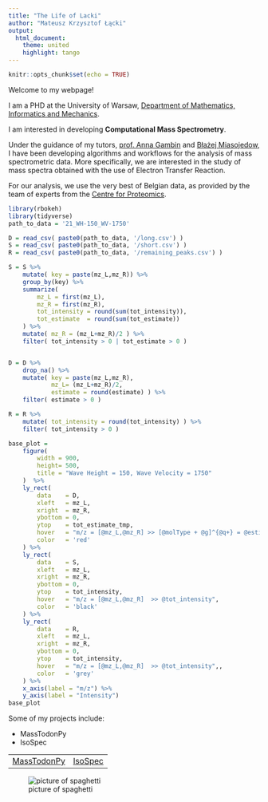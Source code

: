 ```yaml
---
title: "The Life of Lacki"
author: "Mateusz Krzysztof Łącki"
output: 
  html_document:
    theme: united
    highlight: tango
---
```


```r
knitr::opts_chunk$set(echo = TRUE)
```

Welcome to my webpage! 

I am a PHD at the University of Warsaw, [Department of Mathematics, Informatics and Mechanics](https://www.mimuw.edu.pl). 

I am interested in developing  **Computational Mass Spectrometry**.

Under the guidance of my tutors, [prof. Anna Gambin](https://www.mimuw.edu.pl/~aniag/) and [Błażej Miasojedow](https://mimuw.wikispaces.com/Miasojedow,+Błażej), 
I have been developing algorithms and workflows for the analysis of mass spectrometric data. 
More specifically, we are interested in the study of mass spectra obtained with the use of Electron Transfer Reaction.  




For our analysis, we use the very best of Belgian data, as provided by the team of experts from the [Centre for Proteomics](https://www.uantwerpen.be/en/research-and-innovation/research-at-uantwerp/core-facilities/core-facilities/centre-for-proteomics/). 


```r
library(rbokeh)
library(tidyverse)
path_to_data = '21_WH-150_WV-1750'

D = read_csv( paste0(path_to_data, '/long.csv') )
S = read_csv( paste0(path_to_data, '/short.csv') ) 
R = read_csv( paste0(path_to_data, '/remaining_peaks.csv') ) 

S = S %>% 
    mutate( key = paste(mz_L,mz_R)) %>%
    group_by(key) %>%
    summarize( 
        mz_L = first(mz_L),
        mz_R = first(mz_R),
        tot_intensity = round(sum(tot_intensity)),
        tot_estimate  = round(sum(tot_estimate))
    ) %>%
    mutate( mz_R = (mz_L+mz_R)/2 ) %>%
    filter( tot_intensity > 0 | tot_estimate > 0 )


D = D %>%   
    drop_na() %>%
    mutate( key = paste(mz_L,mz_R),
            mz_L= (mz_L+mz_R)/2,
            estimate = round(estimate) ) %>%
    filter( estimate > 0 )

R = R %>%
    mutate( tot_intensity = round(tot_intensity) ) %>%
    filter( tot_intensity > 0 )

base_plot = 
    figure(
        width = 900,
        height= 500,
        title = "Wave Height = 150, Wave Velocity = 1750"
    )  %>%
    ly_rect(
        data    = D,
        xleft   = mz_L,
        xright  = mz_R,
        ybottom = 0,
        ytop    = tot_estimate_tmp,
        hover   = "m/z = [@mz_L,@mz_R] >> [@molType + @g]^{@q+} = @estimate",
        color   = 'red'
    ) %>%
    ly_rect(
        data    = S,
        xleft   = mz_L,
        xright  = mz_R,
        ybottom = 0,
        ytop    = tot_intensity,
        hover   = "m/z = [@mz_L,@mz_R]  >> @tot_intensity",
        color   = 'black'
    ) %>%
    ly_rect(
        data    = R,
        xleft   = mz_L,
        xright  = mz_R,
        ybottom = 0,
        ytop    = tot_intensity,
        hover   = "m/z = [@mz_L,@mz_R]  >> @tot_intensity",,
        color   = 'grey'
    ) %>%
    x_axis(label = "m/z") %>%
    y_axis(label = "Intensity")
base_plot
```



Some of my projects include:


* MassTodonPy
* IsoSpec


<table class='container'><tr>
<td>
[MassTodonPy](https://matteolacki.github.io/MassTodonPy/)
</td>
<td>
[IsoSpec](http://matteolacki.github.io/IsoSpec/)
</td>
</tr></table>

![picture of spaghetti](gifs/tenor.gif)


<!-- ```{r cars} -->
<!-- summary(cars) -->
<!-- ``` -->

<!-- ## Including Plots -->

<!-- You can also embed plots, for example: -->

<!-- ```{r pressure, echo=FALSE} -->
<!-- plot(pressure) -->
<!-- ``` -->

<!-- Note that the `echo = FALSE` parameter was added to the code chunk to prevent printing of the R code that generated the plot. -->
